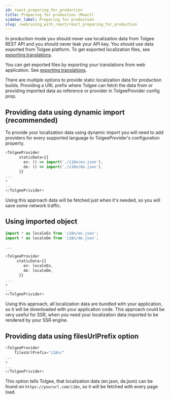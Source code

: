 ```yaml
---
id: react_preparing_for_production
title: Preparing for production (React)
sidebar_label: Preparing for production
slug: /web/using_with_react/react_preparing_for_production
---
```

In production mode you should never use localization data from Tolgee REST API and you should never leak your API key.
You should use data exported from Tolgee platform.
To get exported localization files, see [exporting translations](server_and_web_app/exporting_translations.mdx).

You can get exported files by exporting your translations from web application.
See [exporting translations](server_and_web_app/exporting_translations.mdx).

There are multiple options to provide static localization data for production builds. Providing a URL prefix where Tolgee can
fetch the data from or providing imported data as reference or provider in TolgeeProvider config prop.

## Providing data using dynamic import (recommended)

To provide your localization data using dynamic import you will need to add providers for every supported language to
TolgeeProvider's configuration property.

```typescript jsx
<TolgeeProvider
      staticData={{
        en: () => import('./i18n/en.json'),
        de: () => import('./i18n/de.json'),
      }}
...
>
...
</TolgeePrivider>
```

Using this approach data will be fetched just when it's needed, so you will save some network traffic.

## Using imported object
```typescript jsx
import * as localeEn from 'i18n/en.json';
import * as localeDe from 'i18n/de.json';

...

<TolgeeProvider
     staticData={{
        en: localeEn,
        de: localeDe,
      }}
...
>
...
</TolgeePrivider>
```

Using this approach, all localization data are bundled with your application, so it will be downloaded with your application code.
This approach could be very useful for SSR, when you need your localization data imported to be rendered by your SSR engine.

## Providing data using filesUrlPrefix option
```typescript jsx
<TolgeeProvider
    filesUrlPrefix="i18n/"
...
>
...
</TolgeePrivider>
```
This option tells Tolgee, that localization data (en.json, de.json) can be found on `https://yoururl.com/i18n`,
so it will be fetched with every page load.
